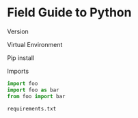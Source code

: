 # Field Guide to Python

Version 

Virtual Environment

Pip install

Imports

```python
import foo
import foo as bar
from foo import bar
```

`requirements.txt`
